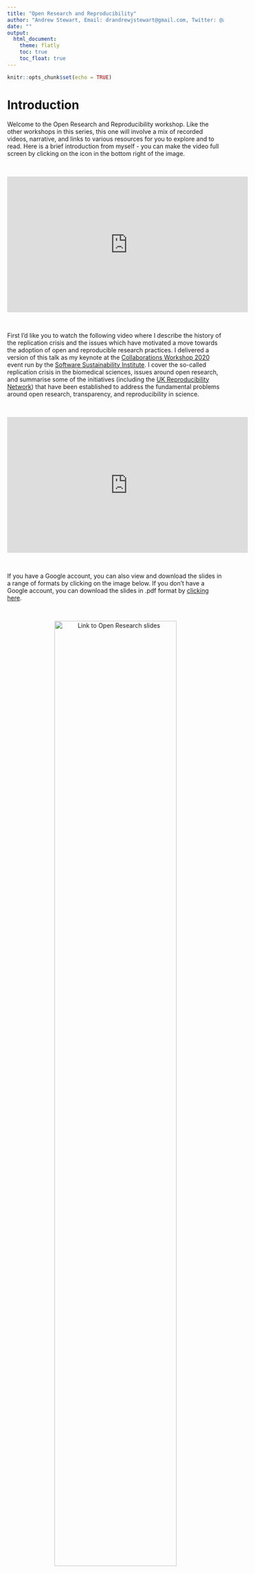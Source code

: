 ```yaml
---
title: "Open Research and Reproducibility"
author: "Andrew Stewart, Email: drandrewjstewart@gmail.com, Twitter: @ajstewart_lang"
date: ""
output: 
  html_document:
    theme: flatly
    toc: true
    toc_float: true
---
```


```r
knitr::opts_chunk$set(echo = TRUE)
```

# Introduction

Welcome to the Open Research and Reproducibility workshop. Like the other workshops in this series, this one will involve a mix of recorded videos, narrative, and links to various resources for you to explore and to read. Here is a brief introduction from myself - you can make the video full screen by clicking on the icon in the bottom right of the image. 

&nbsp;&nbsp;

<center>

<iframe width="560" height="315" src="https://youtube.com/embed/vw-BoLFHw2s" frameborder="0" allowfullscreen></iframe>

</center>

&nbsp;&nbsp;

First I'd like you to watch the following video where I describe the history of the replication crisis and the issues which have motivated a move towards the adoption of open and reproducible research practices. I delivered a version of this talk as my keynote at the [Collaborations Workshop 2020](https://www.software.ac.uk/news/dr-andrew-stewart-open-collaborations-workshop-2020-keynote-open-research) event run by the [Software Sustainability Institute](https://www.software.ac.uk). I cover the so-called replication crisis in the biomedical sciences, issues around open research, and summarise some of the initiatives (including the [UK Reproducibility Network](https://www.bristol.ac.uk/psychology/research/ukrn/)) that have been established to address the fundamental problems around open research, transparency, and reproducibility in science.

&nbsp;&nbsp;

<center>

<iframe width="560" height="315" src="https://youtube.com/embed/TRUbHYPRZmg" frameborder="0" allowfullscreen></iframe>

</center>

&nbsp;&nbsp;

If you have a Google account, you can also view and download the slides in a range of formats by clicking on the image below. If you don't have a Google account, you can download the slides in .pdf format by [clicking here](../slides/introduction_to_open_research.pdf).

&nbsp;&nbsp;

<center>

[![Link to Open Research slides](../images/cw20.png){width=75%}](https://docs.google.com/presentation/d/1UOkWayJ5J7j2Xg1Y05sbkK-iWtlkAVvtalOu4VuEq4c/edit?usp=sharing)

</center>

&nbsp;&nbsp;

Before watching the next video, please have a read through the following paper by Ionnidis (2005) which arguably started the conversation around reproducibility that has had such an impact on research in Psychology and across the Biomedical sciences for the last few years. Clicking on the image below will take you to the paper. 

&nbsp;&nbsp;

<center>

[![Link to John Ionnidis' paper](../images/ionnidis.png){ width=75% }](https://journals.plos.org/plosmedicine/article?id=10.1371/journal.pmed.0020124)

</center>

&nbsp;&nbsp;

This post by Dorothy Bishop in 2019 nicely captures the situation a number of years later. Clicking on the image below will take you to the paper. 

&nbsp;&nbsp;

<center>

[![Link to Dorothy Bishop's paper](../images/bishop.png){width=75% }](https://www.nature.com/articles/d41586-019-01307-2)

</center>

# How to do Reproducible Research

One of the biggest challenges facing researchers who are used to the **old** way of conducting research is that they feel that they don't have the knowledge or technical skills to adopt open and reproducible research practices.  But it's not that hard!  Before you run your experiment, you can pre-register your hypotheses so that when you come to analyse and write-up your results, you can demonstrate that your predictions really were made in advance of data collection.  You can also make your research data open (and FAIR) alongside your code so that others can recreate your analyses.  By adopting open source software such as R, any research findings you produce can be *re*-produced by others who can access your data and code.  This principle of using open tools to allow us to produce open (and reusable) data and code is the fundamental philosophy behind all of the workshops in this unit.  Have a look at the video below where I talk about how we can adopt open and reproducible research practices.  

&nbsp;&nbsp;

<center>

<iframe width="560" height="315" src="https://youtube.com/embed/gSAC23PRr2U" frameborder="0" allowfullscreen></iframe>

</center>

&nbsp;&nbsp;

You can also view and download the slides in a range of formats by clicking on the image below. If you don't have a Google account, you can download the slides in .pdf format by [clicking here](../slides/adopting_open_practices.pdf).
&nbsp;&nbsp;

<center>

[![Link to how to do open research slides](../images/how_to_do.png){width=75%}](
https://docs.google.com/presentation/d/1WzSk2Ra-OLrMCPTCoQoKoF_utsq_TNu53TxoXEC82Lw/edit?usp=sharing)

</center>

&nbsp;&nbsp;

## Improve this Workshop

If you spot any issues/errors in this workshop, you can raise an issue or create a pull request for [this repo](https://github.com/ajstewartlang/01_open_research_and_reproducibility). 